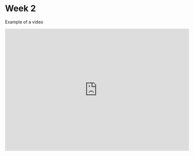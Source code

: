 # Week 2 

Example of a video

<p><iframe width="608" height="402" style="margin: 0 auto; min-width: 100%;" id="kaltura_player" src="https://cdnapisec.kaltura.com/p/2010292/sp/201029200/embedIframeJs/uiconf_id/32599141/partner_id/2010292?iframeembed=true&amp;playerId=kaltura_player&amp;entry_id=1_ntwi93hq&amp;flashvars[streamerType]=auto&amp;flashvars[localizationCode]=en&amp;flashvars[leadWithHTML5]=true&amp;flashvars[sideBarContainer.plugin]=true&amp;flashvars[sideBarContainer.position]=left&amp;flashvars[sideBarContainer.clickToClose]=true&amp;flashvars[chapters.plugin]=true&amp;flashvars[chapters.layout]=vertical&amp;flashvars[chapters.thumbnailRotator]=false&amp;flashvars[streamSelector.plugin]=true&amp;flashvars[EmbedPlayer.SpinnerTarget]=videoHolder&amp;flashvars[dualScreen.plugin]=true&amp;flashvars[Kaltura.addCrossoriginToIframe]=true&amp;&amp;wid=0_bb2s1o4d" allowfullscreen="allowfullscreen" webkitallowfullscreen="webkitallowfullscreen" mozallowfullscreen="mozallowfullscreen" allow="autoplay *; fullscreen *; encrypted-media *" sandbox="allow-forms allow-same-origin allow-scripts allow-top-navigation allow-pointer-lock allow-popups allow-modals allow-orientation-lock allow-popups-to-escape-sandbox allow-presentation allow-top-navigation-by-user-activation" frameborder="0" title="Kaltura Player"></iframe></p>



